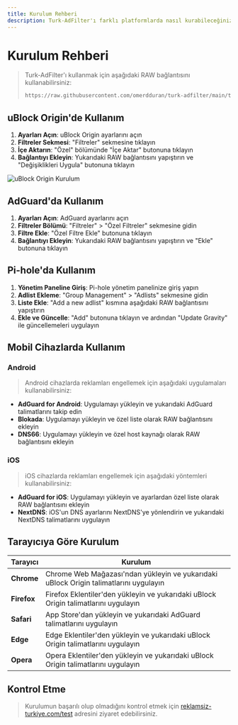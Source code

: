 ```yaml
---
title: Kurulum Rehberi
description: Turk-AdFilter'ı farklı platformlarda nasıl kurabileceğinizi öğrenin
---
```


# Kurulum Rehberi

> Turk-AdFilter'ı kullanmak için aşağıdaki RAW bağlantısını kullanabilirsiniz:
> 
> ```bash
> https://raw.githubusercontent.com/omerdduran/turk-adfilter/main/turk-adfilter.txt
> ```

## uBlock Origin'de Kullanım

1. **Ayarları Açın**: uBlock Origin ayarlarını açın
2. **Filtreler Sekmesi**: "Filtreler" sekmesine tıklayın
3. **İçe Aktarın**: "Özel" bölümünde "İçe Aktar" butonuna tıklayın
4. **Bağlantıyı Ekleyin**: Yukarıdaki RAW bağlantısını yapıştırın ve "Değişiklikleri Uygula" butonuna tıklayın

![uBlock Origin Kurulum](/assets/ublock-kurulum.png)

## AdGuard'da Kullanım

1. **Ayarları Açın**: AdGuard ayarlarını açın
2. **Filtreler Bölümü**: "Filtreler" > "Özel Filtreler" sekmesine gidin
3. **Filtre Ekle**: "Özel Filtre Ekle" butonuna tıklayın
4. **Bağlantıyı Ekleyin**: Yukarıdaki RAW bağlantısını yapıştırın ve "Ekle" butonuna tıklayın

## Pi-hole'da Kullanım

1. **Yönetim Paneline Giriş**: Pi-hole yönetim panelinize giriş yapın
2. **Adlist Ekleme**: "Group Management" > "Adlists" sekmesine gidin
3. **Liste Ekle**: "Add a new adlist" kısmına aşağıdaki RAW bağlantısını yapıştırın
4. **Ekle ve Güncelle**: "Add" butonuna tıklayın ve ardından "Update Gravity" ile güncellemeleri uygulayın

## Mobil Cihazlarda Kullanım

### Android

> Android cihazlarda reklamları engellemek için aşağıdaki uygulamaları kullanabilirsiniz:

- **AdGuard for Android**: Uygulamayı yükleyin ve yukarıdaki AdGuard talimatlarını takip edin
- **Blokada**: Uygulamayı yükleyin ve özel liste olarak RAW bağlantısını ekleyin
- **DNS66**: Uygulamayı yükleyin ve özel host kaynağı olarak RAW bağlantısını ekleyin

### iOS

> iOS cihazlarda reklamları engellemek için aşağıdaki yöntemleri kullanabilirsiniz:

- **AdGuard for iOS**: Uygulamayı yükleyin ve ayarlardan özel liste olarak RAW bağlantısını ekleyin
- **NextDNS**: iOS'un DNS ayarlarını NextDNS'ye yönlendirin ve yukarıdaki NextDNS talimatlarını uygulayın

## Tarayıcıya Göre Kurulum

| Tarayıcı | Kurulum |
|----------|---------|
| **Chrome** | Chrome Web Mağazası'ndan yükleyin ve yukarıdaki uBlock Origin talimatlarını uygulayın |
| **Firefox** | Firefox Eklentiler'den yükleyin ve yukarıdaki uBlock Origin talimatlarını uygulayın |
| **Safari** | App Store'dan yükleyin ve yukarıdaki AdGuard talimatlarını uygulayın |
| **Edge** | Edge Eklentiler'den yükleyin ve yukarıdaki uBlock Origin talimatlarını uygulayın |
| **Opera** | Opera Eklentiler'den yükleyin ve yukarıdaki uBlock Origin talimatlarını uygulayın |

## Kontrol Etme

> Kurulumun başarılı olup olmadığını kontrol etmek için [reklamsiz-turkiye.com/test](https://reklamsiz-turkiye.com/test) adresini ziyaret edebilirsiniz. 